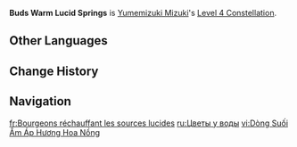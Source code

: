 {{Constellation Infobox
|image         = Constellation Buds Warm Lucid Springs.png
|character     = Yumemizuki Mizuki
|level         = 4
|description   = Picking up a Yumemi Style Special Snack from the Elemental Burst [[Anraku Secret Spring Therapy]] will both deal DMG and heal, and will restore 5 Energy to Yumemizuki Mizuki. Energy can be restored this way 4 times per Anraku Secret Spring Therapy duration.
|scale_att1    = 
|scale_att2    = 
|utility1      = Energy Generation
|utility2      = 
}}
'''Buds Warm Lucid Springs''' is [[Yumemizuki Mizuki]]'s [[Level 4 Constellation]].
<!--
==Gameplay Notes==
--><!--
==Preview==
{{Preview
|file = Buds Warm Lucid Springs Preview
}}
-->
==Other Languages==
{{Other Languages
|en       = Buds Warm Lucid Springs
|zhs      = 泉轻流花暖
|zhs_rm   = Quánqīng Liúhuā Nuǎn
|zht      = 泉輕流花暖
|zht_rm   = Quánqīng Liúhuā Nuǎn
|zh_tl    = 
|ja       = 夢見草
|ja_rm    = Yumemigusa
|ja_tl    = 
|ko       = 온천의 꽃은
|ko_tl    = 
|es       = Calidez floral del manantial
|es_tl    = The Spring's Floral Warmth
|fr       = Bourgeons réchauffant les sources lucides
|fr_tl    = Buds Warming the Lucid Springs
|ru       = Цветы у воды
|ru_tl    = 
|th       = Buds Warm Lucid Springs
|vi       = Dòng Suối Ấm Áp Hương Hoa Nồng
|vi_tl    = 
|de       = Im warmen Quellwasser treibende Blüten
|de_tl    = Flowers Floating in Warm Spring Water
|id       = Buds Warm Lucid Springs
|pt       = Brotos Quentes na Nascente Transluzente
|pt_tl    = 
|tr       = Pınarlar Akar
|tr_tl    = 
|it       = Caldi boccioli della sorgente limpida
|it_tl    = 
}}

==Change History==
{{Change History|5.4}}

==Navigation==
{{Talent Navbox|Yumemizuki Mizuki}}

[[fr:Bourgeons réchauffant les sources lucides]]
[[ru:Цветы у воды]]
[[vi:Dòng Suối Ấm Áp Hương Hoa Nồng]]